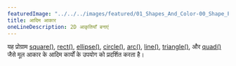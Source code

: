 ```yaml
---
featuredImage: "../../../images/featured/01_Shapes_And_Color-00_Shape_Primitives-thumbnail.png"
title: आदिम आकार
oneLineDescription: 2D आकृतियाँ बनाएं
---
```


यह प्रोग्राम
<a href="https://p5js.org/reference/#/p5/square" target="_blank">square()</a>,
<a href="https://p5js.org/reference/#/p5/rect" target="_blank">rect()</a>,
<a href="https://p5js.org/reference/#/p5/ellipse" target="_blank">ellipse()</a>,
<a href="https://p5js.org/reference/#/p5/circle" target="_blank">circle()</a>,
<a href="https://p5js.org/reference/#/p5/arc" target="_blank">arc()</a>,
<a href="https://p5js.org/reference/#/p5/line" target="_blank">line()</a>,
<a href="https://p5js.org/reference/#/p5/triangle" target="_blank">triangle()</a>,
और <a href="https://p5js.org/reference/#/p5/quad" target="_blank">quad()</a> जैसे मूल आकार के आदिम कार्यों के उपयोग को प्रदर्शित करता है।